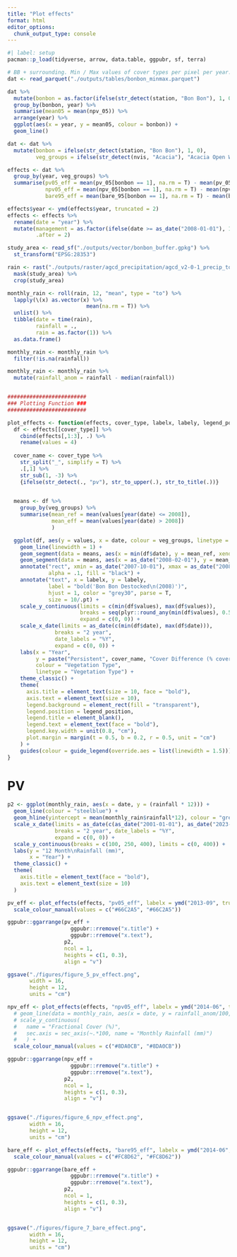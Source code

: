 ```yaml
---
title: "Plot effects"
format: html
editor_options: 
  chunk_output_type: console
---
```


```r
#| label: setup
pacman::p_load(tidyverse, arrow, data.table, ggpubr, sf, terra)

# BB + surrounding. Min / Max values of cover types per pixel per year.
dat <- read_parquet("./outputs/tables/bonbon_minmax.parquet")

dat %>% 
  mutate(bonbon = as.factor(ifelse(str_detect(station, "Bon Bon"), 1, 0))) %>% 
  group_by(bonbon, year) %>%
  summarise(mean05 = mean(npv_05)) %>% 
  arrange(year) %>% 
  ggplot(aes(x = year, y = mean05, colour = bonbon)) +
  geom_line()

dat <- dat %>% 
  mutate(bonbon = ifelse(str_detect(station, "Bon Bon"), 1, 0),
         veg_groups = ifelse(str_detect(nvis, "Acacia"), "Acacia Open Woodlands", "Chenopod Shrublands"))

effects <- dat %>% 
  group_by(year, veg_groups) %>% 
  summarise(pv05_eff = mean(pv_05[bonbon == 1], na.rm = T) - mean(pv_05[bonbon == 0], na.rm = T),
            npv05_eff = mean(npv_05[bonbon == 1], na.rm = T) - mean(npv_05[bonbon == 0], na.rm = T),
            bare95_eff = mean(bare_95[bonbon == 1], na.rm = T) - mean(bare_95[bonbon == 0], na.rm = T))

effects$year <- ymd(effects$year, truncated = 2)
effects <- effects %>% 
  rename(date = "year") %>% 
  mutate(management = as.factor(ifelse(date >= as_date("2008-01-01"), 1, 0)),
         .after = 2)

study_area <- read_sf("./outputs/vector/bonbon_buffer.gpkg") %>% 
  st_transform("EPSG:28353")

rain <- rast("./outputs/raster/agcd_precipitation/agcd_v2-0-1_precip_total_r001_monthly_2000_2022.nc") %>% 
  mask(study_area) %>% 
  crop(study_area)

monthly_rain <- roll(rain, 12, "mean", type = "to") %>%
  lapply(\(x) as.vector(x) %>%
                         mean(na.rm = T)) %>%
  unlist() %>%
  tibble(date = time(rain),
         rainfall = .,
         rain = as.factor(1)) %>%
  as.data.frame()

monthly_rain <- monthly_rain %>% 
  filter(!is.na(rainfall))

monthly_rain <- monthly_rain %>% 
  mutate(rainfall_anom = rainfall - median(rainfall))


#########################
### Plotting Function ###
#########################

plot_effects <- function(effects, cover_type, labelx, labely, legend_position) {
  df <- effects[[cover_type]] %>% 
    cbind(effects[,1:3], .) %>% 
    rename(values = 4)
  
  cover_name <- cover_type %>%
    str_split("_", simplify = T) %>%
    .[,1] %>% 
    str_sub(1, -3) %>%
    {ifelse(str_detect(., "pv"), str_to_upper(.), str_to_title(.))}

    
  means <- df %>%
    group_by(veg_groups) %>%
    summarise(mean_ref = mean(values[year(date) <= 2008]),
              mean_eff = mean(values[year(date) > 2008])
              )

  ggplot(df, aes(y = values, x = date, colour = veg_groups, linetype = veg_groups)) +
    geom_line(linewidth = 1) +
    geom_segment(data = means, aes(x = min(df$date), y = mean_ref, xend = as_date("2007-10-01"), yend = mean_ref, colour = NULL)) +
    geom_segment(data = means, aes(x = as_date("2008-02-01"), y = mean_eff, xend = max(df$date), yend = mean_eff, colour = NULL)) +
    annotate("rect", xmin = as_date("2007-10-01"), xmax = as_date("2008-02-01"), ymin = min(df$values), ymax = Inf,
             alpha = .1, fill = "black") +
    annotate("text", x = labelx, y = labely,
             label = "bold('Bon Bon Destocked\n(2008)')",
             hjust = 1, color = "grey30", parse = T,
             size = 10/.pt) +
    scale_y_continuous(limits = c(min(df$values), max(df$values)),
                       breaks = seq(plyr::round_any(min(df$values), 0.5, floor), plyr::round_any(max(df$values), 0.5, f = ceiling), 0.5),
                       expand = c(0, 0)) +
    scale_x_date(limits = as_date(c(min(df$date), max(df$date))),
               breaks = "2 year", 
               date_labels = "%Y", 
               expand = c(0, 0)) +
    labs(x = "Year",
         y = paste("Persistent", cover_name, "Cover Difference (% cover) "),
         colour = "Vegetation Type",
         linetype = "Vegetation Type") +
    theme_classic() +
    theme(
      axis.title = element_text(size = 10, face = "bold"),
      axis.text = element_text(size = 10),
      legend.background = element_rect(fill = "transparent"),
      legend.position = legend_position,
      legend.title = element_blank(),
      legend.text = element_text(face = "bold"),
      legend.key.width = unit(0.8, "cm"),
      plot.margin = margin(t = 0.5, b = 0.2, r = 0.5, unit = "cm")
    ) +
    guides(colour = guide_legend(override.aes = list(linewidth = 1.5)))
}

```



# PV
```r
p2 <- ggplot(monthly_rain, aes(x = date, y = (rainfall * 12))) +
  geom_line(colour = "steelblue") +
  geom_hline(yintercept = mean(monthly_rain$rainfall*12), colour = "grey", linetype = "dashed", linewidth = 0.5) +
  scale_x_date(limits = as_date(c(as_date("2001-01-01"), as_date("2023-01-01"))), 
               breaks = "2 year", date_labels = "%Y", 
               expand = c(0, 0)) +
  scale_y_continuous(breaks = c(100, 250, 400), limits = c(0, 400)) +
  labs(y = "12 Month\nRainfall (mm)",
       x = "Year") +
  theme_classic() +
  theme(
    axis.title = element_text(face = "bold"),
    axis.text = element_text(size = 10)
  )

pv_eff <- plot_effects(effects, "pv05_eff", labelx = ymd("2013-09", truncated = 1),labely = 1.05, legend_position = c(0.80, 0.11)) +
  scale_colour_manual(values = c("#66C2A5", "#66C2A5"))

ggpubr::ggarrange(pv_eff +
                    ggpubr::rremove("x.title") +
                    ggpubr::rremove("x.text"), 
                  p2,
                  ncol = 1,
                  heights = c(1, 0.3),
                  align = "v")

ggsave("./figures/figure_5_pv_effect.png",
       width = 16,
       height = 12,
       units = "cm")

npv_eff <- plot_effects(effects, "npv05_eff", labelx = ymd("2014-06", truncated = 1),labely = 1.75, legend_position = c(0.80, 0.11)) +
  # geom_line(data = monthly_rain, aes(x = date, y = rainfall_anom/100, colour = NULL, linetype = NULL)) +
  # scale_y_continuous(
  #   name = "Fractional Cover (%)",
  #   sec.axis = sec_axis(~.*100, name = "Monthly Rainfall (mm)")
  #   ) +
  scale_colour_manual(values = c("#8DA0CB", "#8DA0CB"))

ggpubr::ggarrange(npv_eff +
                    ggpubr::rremove("x.title") +
                    ggpubr::rremove("x.text"), 
                  p2,
                  ncol = 1,
                  heights = c(1, 0.3),
                  align = "v")


ggsave("./figures/figure_6_npv_effect.png",
       width = 16,
       height = 12,
       units = "cm")

bare_eff <- plot_effects(effects, "bare95_eff", labelx = ymd("2014-06", truncated = 1),labely = 0.2, legend_position = c(0.18, 0.11)) +
  scale_colour_manual(values = c("#FC8D62", "#FC8D62"))

ggpubr::ggarrange(bare_eff +
                    ggpubr::rremove("x.title") +
                    ggpubr::rremove("x.text"), 
                  p2,
                  ncol = 1,
                  heights = c(1, 0.3),
                  align = "v")


ggsave("./figures/figure_7_bare_effect.png",
       width = 16,
       height = 12,
       units = "cm")
```